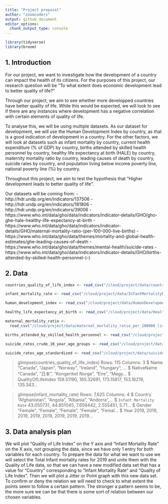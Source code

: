 ```yaml
---
title: "Project proposal"
author: "zoomcoders"
output: github_document
editor_options: 
  chunk_output_type: console
---
```


```r
library(tidyverse)
library(broom)
```

## 1. Introduction

For our project, we want to investigate how the development of a country can impact the health of its citizens. For the purposes of this project, our research question will be "To what extent does economic development lead to better quality of life?"

Through our project, we aim to see whether more developped countries have better quality of life. While this would be expected, we will look to see if there are any instances where development has a negative correlation with certain elements of quality of life.

To analyse this, we will be using multiple datasets. As our dataset for development, we will use the Human Development Index by country, as that is a good indication of development in a country. For the other factors, we will look at datasets such as infant mortality by country, current health expenditure (% of GDP) by country, births attended by skilled health personnel by country, healthy life expectancy at birth (HALE) by country, maternity mortality ratio by country, leading causes of death by country, suicide rates by country, and population living below income poverty line, national poverty line (%) by country. 

Throughout this project, we aim to test the hypothesis that "Higher development leads to better quality of life".

Our datasets will be coming from:
- http://hdr.undp.org/en/indicators/137506
- http://hdr.undp.org/en/indicators/181806
- http://hdr.undp.org/en/indicators/39006
- https://www.who.int/data/gho/data/indicators/indicator-details/GHO/gho-ghe-hale-healthy-life-expectancy-at-birth
- https://www.who.int/data/gho/data/indicators/indicator-details/GHO/maternal-mortality-ratio-(per-100-000-live-births)
- https://www.who.int/data/gho/data/themes/mortality-and-global-health-estimates/ghe-leading-causes-of-death
- https://www.who.int/data/gho/data/themes/mental-health/suicide-rates
- https://www.who.int/data/gho/data/indicators/indicator-details/GHO/births-attended-by-skilled-health-personnel-(-)


## 2. Data
```r
countries_quality_of_life_index <- read_csv("/cloud/project/data/countries_quality_of_life_index.18-10-2021.csv") 

infant_mortality_rate <- read_csv("/cloud/project/data/InfantMortalityRate.csv")

human_development_index <- read_csv("/cloud/project/data/HumanDevelopmentIndex.csv")

healthy_life_expectancy_at_birth <- read_csv("/cloud/project/data/Healthy_life_expectancy_at_birth.csv")

maternal_mortality_ratio <- 
  read_csv("/cloud/project/data/maternal_mortality_ratio_per_100000_live_births.csv")

births_attended_by_skilled_health_personnel <- read_csv("/cloud/project/data/births_attended_by_skilled_health_personnel.csv")

suicide_rates_crude_10_year_age_groups <- read_csv("/cloud/project/data/suicide_rates_crude_10_year_age_groups.csv")

suicide_rates_age_standardized <- read_csv("/cloud/project/data/suicide_rates_age_standardized.csv")
```

> glimpse(countries_quality_of_life_index)
Rows: 115
Columns: 3
$ Name               <chr> "Canada", "Japan", "Norway", "Ireland", "Hungary", …
$ NativeName         <chr> "Canada", "日本", "Kongeriket Norge", "Eire", "Magy…
$ QualityOfLifeIndex <dbl> 159.51190, 165.32691, 173.15817, 153.18219, 135.343…

> glimpse(infant_mortality_rate)
Rows: 7,625
Columns: 4
$ Country                 <chr> "Afghanistan", "Angola", "Albania", "Andorra",…
$ `Infant Mortality Rate` <dbl> 43.050731, 44.851045, 7.659442, 2.555451, 5.71…
$ Gender                  <chr> "Female", "Female", "Female", "Female", "Femal…
$ Year                    <dbl> 2019, 2019, 2019, 2019, 2019, 2019, 2019, 2019…



## 3. Data analysis plan

We will plot "Quality of Life Index" on the Y axis and "Infant Mortality Rate" on the X axis, not grouping the data, since we have only 1 entry for both variables for each country. To prepare the data for what we want to use we will select the Total Infant mortality rates for 2019 and unite them with the Quality of Life data, so that we can have a new modified data set that has a value for "Country" corresponding to "Infant Mortality Rate" and "Quality of Life Index". Then we will plot a Jitter or Point graph with this new data set. To confirm or deny the relation we will need to check to what extent the points seem to follow a certain pattern. The stronger a pattern seems to be, the more sure we can be that there is some sort of relation between our chosen variables.
